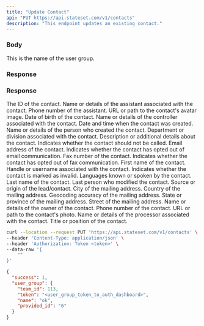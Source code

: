```yaml
---
title: "Update Contact"
api: "PUT https://api.stateset.com/v1/contacts"
description: "This endpoint updates an existing contact."
---
```


### Body

<ParamField body="name" type="string">
  This is the name of the user group.
</ParamField>

### Response

### Response

<ResponseField name="id" type="text">
  The ID of the contact.
</ResponseField>

<ResponseField name="assistant" type="text">
  Name or details of the assistant associated with the contact.
</ResponseField>

<ResponseField name="assistant_phone" type="text">
  Phone number of the assistant.
</ResponseField>

<ResponseField name="avatar" type="text">
  URL or path to the contact's avatar image.
</ResponseField>

<ResponseField name="birthdate" type="text">
  Date of birth of the contact.
</ResponseField>

<ResponseField name="controller" type="text">
  Name or details of the controller associated with the contact.
</ResponseField>

<ResponseField name="created_at" type="datetime">
  Date and time when the contact was created.
</ResponseField>

<ResponseField name="created_by" type="text">
  Name or details of the person who created the contact.
</ResponseField>

<ResponseField name="department" type="text">
  Department or division associated with the contact.
</ResponseField>

<ResponseField name="description" type="text">
  Description or additional details about the contact.
</ResponseField>

<ResponseField name="do_not_call" type="boolean">
  Indicates whether the contact should not be called.
</ResponseField>

<ResponseField name="email" type="text">
  Email address of the contact.
</ResponseField>

<ResponseField name="email_opt_out" type="boolean">
  Indicates whether the contact has opted out of email communication.
</ResponseField>

<ResponseField name="fax" type="text">
  Fax number of the contact.
</ResponseField>

<ResponseField name="fax_opt_out" type="boolean">
  Indicates whether the contact has opted out of fax communication.
</ResponseField>

<ResponseField name="firstName" type="text">
  First name of the contact.
</ResponseField>

<ResponseField name="handle" type="text">
  Handle or username associated with the contact.
</ResponseField>

<ResponseField name="invalid_contact" type="boolean">
  Indicates whether the contact is marked as invalid.
</ResponseField>

<ResponseField name="languages" type="text">
  Languages known or spoken by the contact.
</ResponseField>

<ResponseField name="lastName" type="text">
  Last name of the contact.
</ResponseField>

<ResponseField name="last_modified_by" type="text">
  Last person who modified the contact.
</ResponseField>

<ResponseField name="leadSource" type="text">
  Source or origin of the lead/contact.
</ResponseField>

<ResponseField name="mailingCity" type="text">
  City of the mailing address.
</ResponseField>

<ResponseField name="mailingCountry" type="text">
  Country of the mailing address.
</ResponseField>

<ResponseField name="mailingGeocodeAccuracy" type="text">
  Geocoding accuracy of the mailing address.
</ResponseField>

<ResponseField name="mailingState" type="text">
  State or province of the mailing address.
</ResponseField>

<ResponseField name="mailingStreet" type="text">
  Street of the mailing address.
</ResponseField>

<ResponseField name="owner" type="text">
  Name or details of the owner of the contact.
</ResponseField>

<ResponseField name="phone" type="text">
  Phone number of the contact.
</ResponseField>

<ResponseField name="photoUrl" type="text">
  URL or path to the contact's photo.
</ResponseField>

<ResponseField name="processor" type="text">
  Name or details of the processor associated with the contact.
</ResponseField>

<ResponseField name="title" type="text">
  Title or position of the contact.
</ResponseField>

<RequestExample>

```bash cURL
curl --location --request PUT 'https://api.stateset.com/v1/contacts' \
--header 'Content-Type: application/json' \
--header 'Authorization: Token <token>' \
--data-raw '{
    ""
}'
```

</RequestExample>

<ResponseExample>

```json Response
{
  "success": 1,
  "user_group": {
    "team_id": 113,
    "token": "<user_group_token_to_auth_dashboard>",
    "name": "ok",
    "provided_id": "6"
  }
}
```

</ResponseExample>
